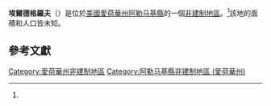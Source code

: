 {{noteTA
|G1=USState
|G2=地名
|G3=Unit
}}
{{Infobox settlement
|official_name            = 埃爾德格羅夫
|native_name              = Eldergrove
|settlement_type          = [[非建制地區|非建制地區]]
|image_skyline            = 
|imagesize                = 
|pushpin_map              = USA Iowa
|pushpin_label            = 埃爾德格羅夫
|pushpin_label_position   = top
|pushpin_map_caption      = 埃爾德格羅夫在愛荷華州的位置
|subdivision_type         = [[世界政區索引|國家]]
|subdivision_type1        = [[美国州份|州份]]
|subdivision_type2        = [[愛荷華州行政区划|縣]]
|subdivision_name         = [[美国|美国]]
|subdivision_name1        = [[愛荷華州|愛荷華州]]
|subdivision_name2        = [[阿勒马基縣_(愛荷華州)|阿勒马基縣]]
|elevation_ft             = 1119
|area_total_km2           = 
|area_total_sq_mi         = 
|area_land_km2            = 
|area_land_sq_mi          = 
|area_water_km2           = 
|area_water_sq_mi         = 
|population_as_of         = 
|population_footnotes     = 
|population_total         = 
|population_metro         = 
|population_density_km2   = 
|population_density_sq_mi = 
|timezone                 = [[北美中部時區|北美中部時區]]
|utc_offset               = -6
|coordinates              = {{coord|43|14|23|N|91|13|11|W|region:US-IA|display=inline,title}}
| coor_pinpoint           = 
| coordinates_footnotes   = 
|timezone_DST             = CDT
|utc_offset_DST           = -5
|area_code                = {{link-en|电话区号563|Area code 563|563}}
|blank_name = [[地名信息系统|GNIS ID]]
|blank_info = 464532<ref name="gnis">{{cite gnis|464532|name=Eldergrove}}</ref>
}}
'''埃爾德格羅夫'''（{{lang-en|Eldergrove}}）是位於[[美國|美國]][[愛荷華州|愛荷華州]][[阿勒马基縣_(愛荷華州)|阿勒马基縣]]的一個[[非建制地區|非建制地區]]。<ref name="gnis"/>該地的面積和人口皆未知。

== 參考文獻 ==
{{reflist}}

{{阿勒马基縣 (愛荷華州)}}
[[Category:愛荷華州非建制地區|Category:愛荷華州非建制地區]]
[[Category:阿勒马基縣非建制地區_(愛荷華州)|Category:阿勒马基縣非建制地區 (愛荷華州)]]

{{Iowa-geo-stub}}